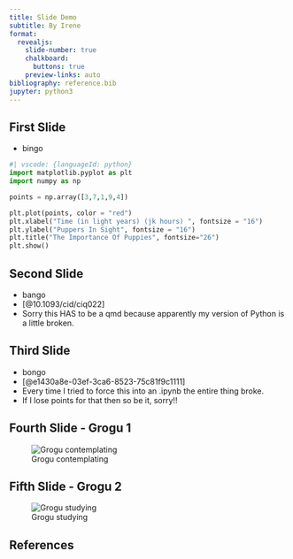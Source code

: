 ```yaml
---
title: Slide Demo
subtitle: By Irene
format:
  revealjs:
    slide-number: true
    chalkboard:
      buttons: true
    preview-links: auto
bibliography: reference.bib
jupyter: python3
---
```


## First Slide

- bingo

```python
#| vscode: {languageId: python}
import matplotlib.pyplot as plt
import numpy as np

points = np.array([3,7,1,9,4])

plt.plot(points, color = "red")
plt.xlabel("Time (in light years) (jk hours) ", fontsize = "16")
plt.ylabel("Puppers In Sight", fontsize = "16")
plt.title("The Importance Of Puppies", fontsize="26")
plt.show()
```


## Second Slide

- bango
- [@10.1093/cid/ciq022]
- Sorry this HAS to be a qmd because apparently my version of Python is a little broken.

## Third Slide

- bongo
- [@e1430a8e-03ef-3ca6-8523-75c81f9c1111]
- Every time I tried to force this into an .ipynb the entire thing broke. 
- If I lose points for that then so be it, sorry!!

## Fourth Slide - Grogu 1

![Grogu contemplating](/images/GROGU.png){fig-alt="Grogu sitting on a mossy rock."}

## Fifth Slide - Grogu 2

![Grogu studying](/images/myson.png){fig-alt="Grogu standing upright, head titled curiously."}

## References

